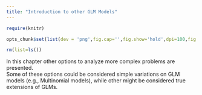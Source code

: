 ```yaml
---
title: "Introduction to other GLM Models"
---
```


```r
require(knitr)

opts_chunk$set(list(dev = 'png',fig.cap='',fig.show='hold',dpi=100,fig.width=7, fig.height=7,fig.pos='H!',fig.path="images/oth-"))
```

```r
rm(list=ls())
```


In this chapter other options to analyze more complex problems are presented.  
Some of these options could be considered simple variations on GLM models (e.g., Multinomial models), while other might be considered true extensions of GLMs.

